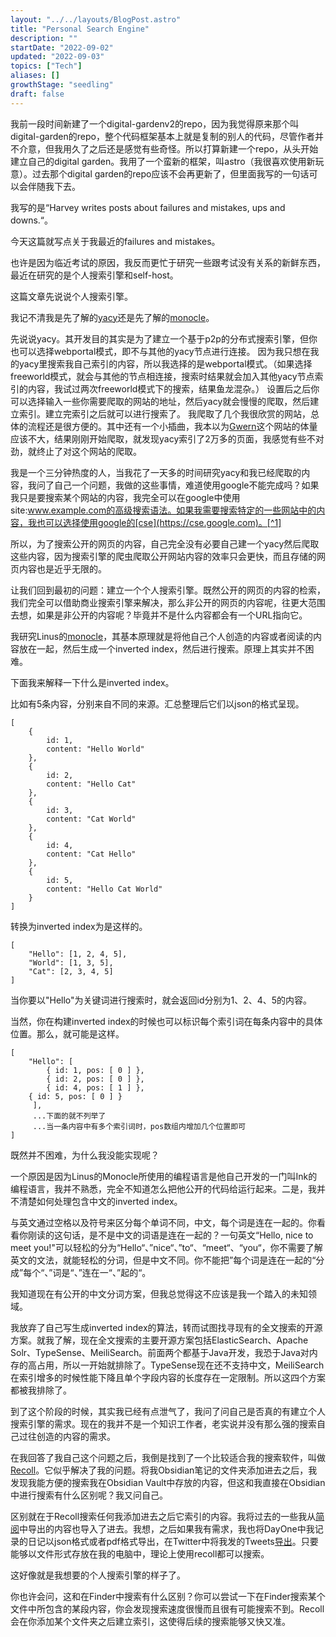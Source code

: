 ```yaml
---
layout: "../../layouts/BlogPost.astro"
title: "Personal Search Engine"
description: ""
startDate: "2022-09-02"
updated: "2022-09-03"
topics: ["Tech"]
aliases: []
growthStage: "seedling"
draft: false
---
```


我前一段时间新建了一个digital-gardenv2的repo，因为我觉得原来那个叫digital-garden的repo，整个代码框架基本上就是复制的别人的代码，尽管作者并不介意，但我用久了之后还是感觉有些奇怪。所以打算新建一个repo，从头开始建立自己的digital garden。我用了一个蛮新的框架，叫astro（我很喜欢使用新玩意）。过去那个digital garden的repo应该不会再更新了，但里面我写的一句话可以会伴随我下去。

我写的是“Harvey writes posts about failures and mistakes, ups and downs.“。

今天这篇就写点关于我最近的failures and mistakes。

也许是因为临近考试的原因，我反而更忙于研究一些跟考试没有关系的新鲜东西，最近在研究的是个人搜索引擎和self-host。

这篇文章先说说个人搜索引擎。

我记不清我是先了解的[yacy](yacy.net)还是先了解的[monocle](https://github.com/thesephist/monocle)。

先说说yacy。其开发目的其实是为了建立一个基于p2p的分布式搜索引擎，但你也可以选择webportal模式，即不与其他的yacy节点进行连接。
因为我只想在我的yacy里搜索我自己索引的内容，所以我选择的是webportal模式。（如果选择freeworld模式，就会与其他的节点相连接，搜索时结果就会加入其他yacy节点索引的内容，我试过两次freeworld模式下的搜索，结果鱼龙混杂。）
设置后之后你可以选择输入一些你需要爬取的网站的地址，然后yacy就会慢慢的爬取，然后建立索引。建立完索引之后就可以进行搜索了。
我爬取了几个我很欣赏的网站，总体的流程还是很方便的。其中还有一个小插曲，我本以为[Gwern](https://www.gwern.net)这个网站的体量应该不大，结果刚刚开始爬取，就发现yacy索引了2万多的页面，我感觉有些不对劲，就终止了对这个网站的爬取。

我是一个三分钟热度的人，当我花了一天多的时间研究yacy和我已经爬取的内容，我问了自己一个问题，我做的这些事情，难道使用google不能完成吗？如果我只是要搜索某个网站的内容，我完全可以在google中使用site:www.example.com的高级搜索语法。如果我需要搜索特定的一些网站中的内容，我也可以选择使用google的[cse](https://cse.google.com)。[^1]

[^1]: 具体方法，见[少数派幕后 | 为了「派早报」不翻车，我们做个了官方新闻搜索引擎](https://sspai.com/prime/story/whitelisted-news-custom-search)。

所以，为了搜索公开的网页的内容，自己完全没有必要自己建一个yacy然后爬取这些内容，因为搜索引擎的爬虫爬取公开网站内容的效率只会更快，而且存储的网页内容也是近乎无限的。

让我们回到最初的问题：建立一个个人搜索引擎。既然公开的网页的内容的检索，我们完全可以借助商业搜索引擎来解决，那么非公开的网页的内容呢，往更大范围去想，如果是非公开的内容呢？毕竟并不是什么内容都会有一个URL指向它。

我研究Linus的[monocle](https://github.com/thesephist/monocle)，其基本原理就是将他自己个人创造的内容或者阅读的内容放在一起，然后生成一个inverted index，然后进行搜索。原理上其实并不困难。

下面我来解释一下什么是inverted index。

比如有5条内容，分别来自不同的来源。汇总整理后它们以json的格式呈现。

```
[
	{
		id: 1,
		content: "Hello World"
	},
	{
		id: 2,
		content: "Hello Cat"
	},
	{
		id: 3,
		content: "Cat World"
	},
	{
		id: 4,
		content: "Cat Hello"
	},
	{
		id: 5,
		content: "Hello Cat World"
	}
]
```

转换为inverted index为是这样的。

```
[
	"Hello": [1, 2, 4, 5],
	"World": [1, 3, 5],
	"Cat": [2, 3, 4, 5]
]
```

当你要以"Hello"为关键词进行搜索时，就会返回id分别为1、2、4、5的内容。

当然，你在构建inverted index的时候也可以标识每个索引词在每条内容中的具体位置。那么，就可能是这样。

```
[
	"Hello": [
		{ id: 1, pos: [ 0 ] }, 
		{ id: 2, pos: [ 0 ] }, 
		{ id: 4, pos: [ 1 ] },
    { id: 5, pos: [ 0 ] }
	 ],
	 ...下面的就不列举了
	 ...当一条内容中有多个索引词时，pos数组内增加几个位置即可
]
```

既然并不困难，为什么我没能实现呢？

一个原因是因为Linus的Monocle所使用的编程语言是他自己开发的一门叫Ink的编程语言，我并不熟悉，完全不知道怎么把他公开的代码给运行起来。二是，我并不清楚如何处理包含中文的inverted index。

与英文通过空格以及符号来区分每个单词不同，中文，每个词是连在一起的。你看看你刚读的这句话，是不是中文的词语是连在一起的？一句英文“Hello, nice to meet you!"可以轻松的分为“Hello“、”nice“、”to“、“meet“、“you“，你不需要了解英文的文法，就能轻松的分词，但是中文不同。你不能把”每个词是连在一起的“分成”每个“、”词是“、”连在一“、”起的“。

我知道现在有公开的中文分词方案，但我总觉得这不应该是我一个踏入的未知领域。

我放弃了自己写生成inverted index的算法，转而试图找寻现有的全文搜索的开源方案。就我了解，现在全文搜索的主要开源方案包括ElasticSearch、Apache Solr、TypeSense、MeiliSearch。前面两个都基于Java开发，我恐于Java对内存的高占用，所以一开始就排除了。TypeSense现在还不支持中文，MeiliSearch在索引增多的时候性能下降且单个字段内容的长度存在一定限制。所以这四个方案都被我排除了。

到了这个阶段的时候，其实我已经有点泄气了，我问了问自己是否真的有建立个人搜索引擎的需求。现在的我并不是一个知识工作者，老实说并没有那么强的搜索自己过往创造的内容的需求。

在我回答了我自己这个问题之后，我倒是找到了一个比较适合我的搜索软件，叫做[Recoll](https://www.lesbonscomptes.com/recoll/)。它似乎解决了我的问题。将我Obsidian笔记的文件夹添加进去之后，我发现我能方便的搜索我在Obsidian Vault中存放的内容，但这和我直接在Obsidian中进行搜索有什么区别呢？我又问自己。

区别就在于Recoll搜索任何我添加进去之后它索引的内容。我将过去的一些我从[简阅](http://ksria.com/simpread/)中导出的内容也导入了进去。我想，之后如果我有需求，我也将DayOne中我记录的日记以json格式或者pdf格式导出，在Twitter中将我发的Tweets[导出](https://help.twitter.com/en/managing-your-account/how-to-download-your-twitter-archive)。只要能够以文件形式存放在我的电脑中，理论上使用recoll都可以搜索。

这好像就是我想要的个人搜索引擎的样子了。

你也许会问，这和在Finder中搜索有什么区别？你可以尝试一下在Finder搜索某个文件中所包含的某段内容，你会发现搜索速度很慢而且很有可能搜索不到。Recoll会在你添加某个文件夹之后建立索引，这使得后续的搜索能够又快又准。